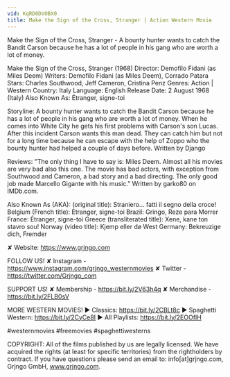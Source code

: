 ```yaml
---
vid: KqRD0DVOBX0
title: Make the Sign of the Cross, Stranger | Action Western Movie
---
```


Make the Sign of the Cross, Stranger - A bounty hunter wants to catch the Bandit Carson because he has a lot of people in his gang who are worth a lot of money. 

Make the Sign of the Cross, Stranger (1968)
Director: Demofilo Fidani (as Miles Deem)
Writers: Demofilo Fidani (as Miles Deem), Corrado Patara
Stars: Charles Southwood, Jeff Cameron, Cristina Penz
Genres: Action | Western
Country: Italy
Language: English
Release Date: 2 August 1968 (Italy) 
Also Known As: Étranger, signe-toi 

Storyline:
A bounty hunter wants to catch the Bandit Carson because he has a lot of people in his gang who are worth a lot of money. When he comes into White City he gets his first problems with Carson's son Lucas. After this incident Carson wants this man dead. They can catch him but not for a long time because he can escape with the help of Zoppo who the bounty hunter had helped a couple of days before. Written by Django

Reviews:
"The only thing I have to say is: Miles Deem. Almost all his movies are very bad also this one. The movie has bad actors, with exception from Southwood and Cameron, a bad story and a bad directing. The only good job made Marcello Gigante with his music." Written by garko80 on IMDb.com.

Also Known As (AKA):
(original title): Straniero... fatti il segno della croce!
Belgium (French title): Étranger, signe-toi
Brazil: Gringo, Reze para Morrer
France: Étranger, signe-toi
Greece (transliterated title): Xene, kane ton stavro sou!
Norway (video title): Kjemp eller dø
West Germany: Bekreuzige dich, Fremder

✘ Website: https://www.grjngo.com

FOLLOW US!
✘ Instagram - https://www.instagram.com/grjngo_westernmovies
✘ Twitter - https://twitter.com/Grjngo_com

SUPPORT US!
✘ Membership - https://bit.ly/2V63h4q
✘ Merchandise - https://bit.ly/2FLB0sV

MORE WESTERN MOVIES! 
► Classics: https://bit.ly/2CBLt8c 
► Spaghetti Western: https://bit.ly/2CyCe8I 
► All Playlists: https://bit.ly/2EOOfIH 

#westernmovies #freemovies #spaghettiwesterns

COPYRIGHT: All of the films published by us are legally licensed. We have acquired the rights (at least for specific territories) from the rightholders by contract. If you have questions please send an email to: info[at]grjngo.com, Grjngo GmbH, www.grjngo.com.